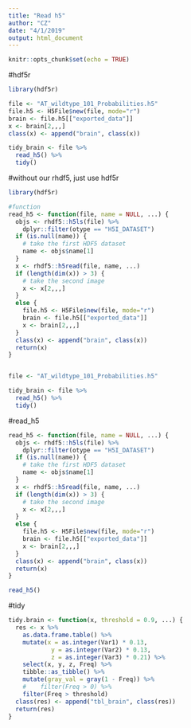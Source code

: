 ```yaml
---
title: "Read h5"
author: "CZ"
date: "4/1/2019"
output: html_document
---
```


```r
knitr::opts_chunk$set(echo = TRUE)
```


#hdf5r
```r
library(hdf5r)

file <- "AT_wildtype_101_Probabilities.h5"
file.h5 <- H5File$new(file, mode="r")
brain <- file.h5[["exported_data"]]
x <- brain[2,,,]
class(x) <- append("brain", class(x))

tidy_brain <- file %>%
  read_h5() %>%
  tidy()
```

#without our rhdf5, just use hdf5r
```r
library(hdf5r)

#function
read_h5 <- function(file, name = NULL, ...) {
  objs <- rhdf5::h5ls(file) %>%
    dplyr::filter(otype == "H5I_DATASET")
  if (is.null(name)) {
    # take the first HDF5 dataset
    name <- objs$name[1]
  }
  x <- rhdf5::h5read(file, name, ...)
  if (length(dim(x)) > 3) {
    # take the second image
    x <- x[2,,,]
  }
  else {
    file.h5 <- H5File$new(file, mode="r")
    brain <- file.h5[["exported_data"]]
    x <- brain[2,,,]
  }
  class(x) <- append("brain", class(x))
  return(x)
}


file <- "AT_wildtype_101_Probabilities.h5"

tidy_brain <- file %>%
  read_h5() %>%
  tidy()
```



#read_h5
```r
read_h5 <- function(file, name = NULL, ...) {
  objs <- rhdf5::h5ls(file) %>%
    dplyr::filter(otype == "H5I_DATASET")
  if (is.null(name)) {
    # take the first HDF5 dataset
    name <- objs$name[1]
  }
  x <- rhdf5::h5read(file, name, ...)
  if (length(dim(x)) > 3) {
    # take the second image
    x <- x[2,,,]
  }
  else {
    file.h5 <- H5File$new(file, mode="r")
    brain <- file.h5[["exported_data"]]
    x <- brain[2,,,]
  }
  class(x) <- append("brain", class(x))
  return(x)
}

read_h5()
```

#tidy
```r
tidy.brain <- function(x, threshold = 0.9, ...) {
  res <- x %>%
    as.data.frame.table() %>%
    mutate(x = as.integer(Var1) * 0.13,
            y = as.integer(Var2) * 0.13,
            z = as.integer(Var3) * 0.21) %>%
    select(x, y, z, Freq) %>%
    tibble::as_tibble() %>%
    mutate(gray_val = gray(1 - Freq)) %>%
    #    filter(Freq > 0) %>%
    filter(Freq > threshold)
  class(res) <- append("tbl_brain", class(res))
  return(res)
} 
```
